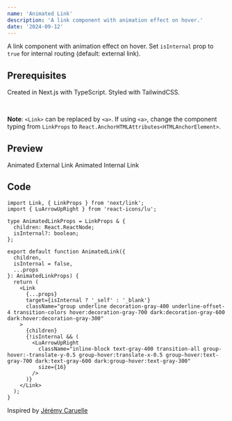 ```yaml
---
name: 'Animated Link'
description: 'A link component with animation effect on hover.'
date: '2024-09-12'
---
```


A link component with animation effect on hover. Set `isInternal` prop to `true` for internal routing (default: external link).

## Prerequisites

Created in Next.js with TypeScript. Styled with TailwindCSS.

<br />

<b className="font-medium color-level-2">Note</b>: `<Link>` can be replaced by `<a>`. If using `<a>`, change the component typing from `LinkProps` to `React.AnchorHTMLAttributes<HTMLAnchorElement>`.

## Preview

<DemoContainer>
  <AnimatedLink href="/">Animated External Link</AnimatedLink>
  <AnimatedLink href="/" isInternal>
    Animated Internal Link
  </AnimatedLink>
</DemoContainer>

## Code

```tsx showLineNumbers
import Link, { LinkProps } from 'next/link';
import { LuArrowUpRight } from 'react-icons/lu';

type AnimatedLinkProps = LinkProps & {
  children: React.ReactNode;
  isInternal?: boolean;
};

export default function AnimatedLink({
  children,
  isInternal = false,
  ...props
}: AnimatedLinkProps) {
  return (
    <Link
      {...props}
      target={isInternal ? '_self' : '_blank'}
      className="group underline decoration-gray-400 underline-offset-4 transition-colors hover:decoration-gray-700 dark:decoration-gray-600 dark:hover:decoration-gray-300"
    >
      {children}
      {!isInternal && (
        <LuArrowUpRight
          className="inline-block text-gray-400 transition-all group-hover:-translate-y-0.5 group-hover:translate-x-0.5 group-hover:text-gray-700 dark:text-gray-600 dark:group-hover:text-gray-300"
          size={16}
        />
      )}
    </Link>
  );
}
```

<Credits>Inspired by [Jérémy Caruelle](https://jeremycaruelle.com/)</Credits>
